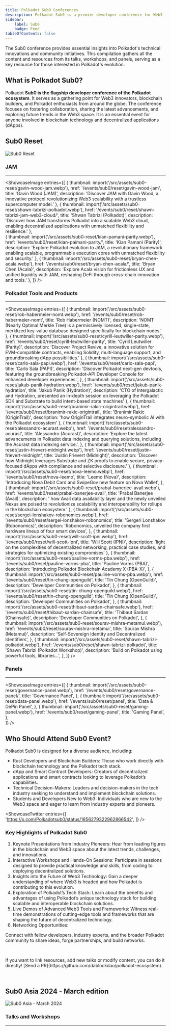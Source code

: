 ```yaml
---
title: Polkadot Sub0 Conferences
description: Polkadot Sub0 is a premier developer conference for Web3 innovators. Explore Polkadot technologies, insights, and networking.
sidebar:
    label: Sub0 
    badge: Feed
tableOfContents: false
---
```




The Sub0 conference provides essential insights into Polkadot's technical innovations and community initiatives. This compilation gathers all the content and resources from its talks, workshops, and panels, serving as a key resource for those interested in Polkadot's evolution.

## What is Polkadot Sub0?
Polkadot **Sub0 is the flagship developer conference of the Polkadot ecosystem**. It serves as a gathering point for Web3 innovators, blockchain builders, and Polkadot enthusiasts from around the globe. The conference focuses on fostering collaboration, sharing the latest advancements, and exploring future trends in the Web3 space. It is an essential event for anyone involved in blockchain technology and decentralized applications (dApps).

## Sub0 Reset
<Image src={coverImage} alt="Sub0 Reset" />

### JAM
----------------
<ShowcaseImage
  entries={[
        {
      thumbnail: import('/src/assets/sub0-reset/gavin-wood-jam.webp'),
      href: '/events/sub0/reset/gavin-wood-jam',
      title: 'Gavin Wood (JAM)',
      description: 'Discover JAM with Gavin Wood, a innovative protocol revolutionizing Web3 scalability with a trustless supercomputer model.'
    },
                     {
      thumbnail: import('/src/assets/sub0-reset/shawn-tabrizi-polkadot.webp'),
      href: '/events/sub0/reset/shawn-tabrizi-jam-web3-cloud/',
      title: 'Shwan Tabrizi (Polkadot)',
      description: 'Discover how JAM transforms Polkadot into a scalable Web3 cloud, enabling decentralized applications with unmatched flexibility and resilience.'
      },  
      {
      thumbnail: import('/src/assets/sub0-reset/kian-pamani-parity.webp'),
      href: '/events/sub0/reset/kian-paimani-parity/',
      title: 'Kian Pamani (Parity)',
      description: 'Explore Polkadot evolution to JAM, a revolutionary framework enabling scalable, programmable execution cores with unmatched flexibility and security.'
      },
    {
      thumbnail: import('/src/assets/sub0-reset/bryan-chen-acala.webp'),
      href: '/events/sub0/reset/bryan-chen-acala/',
      title: 'Bryan Chen (Acala)',
      description: 'Explore Acala vision for frictionless UX and unified liquidity with JAM, reshaping DeFi through cross-chain innovation and tools.'
      },
  ]}
/>

### Polkadot Tools and Products
----------------
<ShowcaseImage
  entries={[
        {
      thumbnail: import('/src/assets/sub0-reset/rob-habermeier-nomt.webp'),
      href: '/events/sub0/reset/rob-habermeier-nomt',
      title: 'Rob Habermeier (NOMT)',
      description: 'NOMT (Nearly Optimal Merkle Tree) is a permissively licensed, single-state, merklized key-value database designed specifically for blockchain nodes.'    
      },
              {
      thumbnail: import('/src/assets/sub0-reset/cyrill-leutwiller-parity.webp'),
      href: '/events/sub0/reset/cyrill-leutwiller-parity',
      title: 'Cyrill Leutwiller (Parity)',
      description: 'Discover Project Revive, a innovative solution for EVM-compatible contracts, enabling Solidity, multi-language support, and groundbreaking dApp possibilities.'
    },
    {
      thumbnail: import('/src/assets/sub0-reset/carlo-sala-papi.webp'),
      href: '/events/sub0/reset/carlo-sala-papi',
      title: 'Carlo Sala (PAPI)',
      description: 'Discover Polkadot next-gen devtools, featuring the groundbreaking Polkadot-API Developer Console for enhanced developer experiences.',
    },
                {
      thumbnail: import('/src/assets/sub0-reset/jakub-panik-hydration.webp'),
      href: '/events/sub0/reset/jakub-panik-hydration',
      title: 'Jakub Panik (Hydration)',
      description: 'CTO of Intergalactic and Hydration, presented an in-depth session on leveraging the Polkadot SDK and Substrate to build intent-based state machines'
    },
        {
      thumbnail: import('/src/assets/sub0-reset/branimir-rakic-origintrail.webp'),
      href: '/events/sub0/reset/branimir-rakic-origintrail',
      title: 'Branimir Rakic (OriginTrail)',
      description: 'how OriginTrail integrates neuro-symbolic AI with the Polkadot ecosystem'
    },
    {
      thumbnail: import('/src/assets/sub0-reset/alessandro-acurast.webp'),
      href: '/events/sub0/reset/alessandro-acurast',
      title: 'Alessandro (Acurast)',
      description: 'Explore the latest advancements in Polkadot data indexing and querying solutions, including the Acurast data indexing service.',
    },
      {
      thumbnail: import('/src/assets/sub0-reset/justin-frievert-midnight.webp'),
      href: '/events/sub0/reset/justin-frievert-midnight',
      title: 'Justin Frievert (Midnight)',
      description: 'Discover how Midnight leverages Substrate and ZK proofs to enable secure, privacy-focused dApps with compliance and selective disclosure.'
    },
          {
      thumbnail: import('/src/assets/sub0-reset/nova-leemo.webp'),
      href: '/events/sub0/reset/nova-leemo',
      title: 'Leemo (Nova)',
      description: 'Introducing Nova Debit Card and SwipeGov new feature on Nova Wallet',
    },
                  {
      thumbnail: import('/src/assets/sub0-reset/prabal-banerjee-avail.webp'),
      href: '/events/sub0/reset/prabal-banerjee-avail',
      title: 'Prabal Banerjee (Avail)',
      description: ' how Avail data availability layer and the newly unveiled Nexus are poised to revolutionize scalability and interoperability for rollups in the blockchain ecosystem.'
                  },
           {
      thumbnail: import('/src/assets/sub0-reset/sergei-lonshakov-robonomics.webp'),
      href: '/events/sub0/reset/sergei-lonshakov-robonomics',
      title: 'Sergeri Lonshakov (Robonomics)',
      description: 'Robonomics, unveiled the company first hardware lineup of four smart devices',
      }, 
      {
      thumbnail: import('/src/assets/sub0-reset/will-scott-ipni.webp'),
      href: '/events/sub0/reset/will-scott-ipni',
      title: 'Will Scott (IPNI)',
      description: 'light on the complexities of decentralized networking, practical case studies, and strategies for optimizing existing compromises'
      },
                    {
      thumbnail: import('/src/assets/sub0-reset/pauline-vorms-pba.webp'),
      href: '/events/sub0/reset/pauline-vorms-pba',
      title: 'Pauline Vorms (PBA)',
      description: 'Introducing Polkadot Blockchain Academy X (PBA-X)',
    },
                        {
      thumbnail: import('/src/assets/sub0-reset/pauline-vorms-pba.webp'),
      href: '/events/sub0/reset/tin-chung-openguild',
      title: 'Tin Chung (OpenGuild)',
      description: 'Developer Communities on Polkadot',
    },
                            {
      thumbnail: import('/src/assets/sub0-reset/tin-chung-openguild.webp'),
      href: '/events/sub0/reset/tin-chung-openguild',
      title: 'Tin Chung (OpenGuild)',
      description: 'Developer Communities on Polkadot',
    },
                                {
      thumbnail: import('/src/assets/sub0-reset/thibaut-sardan-chainsafe.webp'),
      href: '/events/sub0/reset/thibaut-sardan-chainsafe',
      title: 'Thibaut Sardan (Chainsafe)',
      description: 'Developer Communities on Polkadot',
    },
                                    {
      thumbnail: import('/src/assets/sub0-reset/sourav-mishra-metamui.webp'),
      href: '/events/sub0/reset/sourav-mishra-metamui',
      title: 'Sourav Mishra (Metamui)',
      description: 'Self-Sovereign Identity and Decentralized Identifiers',
    },
                                   {
      thumbnail: import('/src/assets/sub0-reset/shawn-tabrizi-polkadot.webp'),
      href: '/events/sub0/reset/shawn-tabrizi-polkadot',
      title: 'Shawn Tabrizi (Polkadot Workshop)',
      description: 'Build on Polkadot using powerful tools, libraries...',
    },
  ]}
/>



### Panels
----------------
<ShowcaseImage
  entries={[
    {
      thumbnail: import('/src/assets/sub0-reset/governance-panel.webp'),
      href: '/events/sub0/reset/governance-panel/',
      title: 'Governance Panel',
      },
    {
      thumbnail: import('/src/assets/sub0-reset/data-panel.webp'),
      href: '/events/sub0/reset/panel',
      title: 'Data & DePin Panel',
    },
                 {
      thumbnail: import('/src/assets/sub0-reset/gaming-panel.webp'),
      href: '/events/sub0/reset/gaming-panel',
      title: 'Gaming Panel',
      },  
  ]}
/>


## Who Should Attend Sub0 Event?
Polkadot Sub0 is designed for a diverse audience, including:

- Rust Developers and Blockchain Builders: Those who work directly with blockchain technology and the Polkadot tech stack.
- dApp and Smart Contract Developers: Creators of decentralized applications and smart contracts looking to leverage Polkadot’s capabilities.
- Technical Decision-Makers: Leaders and decision-makers in the tech industry seeking to understand and implement blockchain solutions.
- Students and Developers New to Web3: Individuals who are new to the Web3 space and eager to learn from industry experts and pioneers.

<ShowcaseTwitter
  entries={[
    'https://x.com/Polkadotsub0/status/1856279322962866542',
  ]}
/>

 <script async src="https://platform.twitter.com/widgets.js" charset="utf-8"></script>

### Key Highlights of Polkadot Sub0
1. Keynote Presentations from Industry Pioneers: Hear from leading figures in the blockchain and Web3 space about the latest trends, challenges, and innovations.
2. Interactive Workshops and Hands-On Sessions: Participate in sessions designed to provide practical knowledge and skills, from coding to deploying decentralized solutions.
3. Insights into the Future of Web3 Technology: Gain a deeper understanding of where Web3 is headed and how Polkadot is contributing to this evolution.
4. Exploration of Polkadot’s Tech Stack: Learn about the benefits and advantages of using Polkadot’s unique technology stack for building scalable and interoperable blockchain solutions.
5. Live Demos of Advanced Web3 Tools and Frameworks: Witness real-time demonstrations of cutting-edge tools and frameworks that are shaping the future of decentralized technology.
6. Networking Opportunities:

Connect with fellow developers, industry experts, and the broader Polkadot community to share ideas, forge partnerships, and build networks.

&nbsp;

<ShowcaseCTA title="Do you want to add or modify any content?">
If you want to link resources, add new talks or modify content, you can do it directly!
  [Send a PR](https://github.com/dablockdao/polkadot-ecosystem).
</ShowcaseCTA>

&nbsp;

## Sub0 Asia 2024 - March edition
<Image src={cover2} alt="Sub0 Asia - March 2024" />

### Talks and Workshops
----------------
 <DirectoryLinks directory="events/sub0/2024" />
